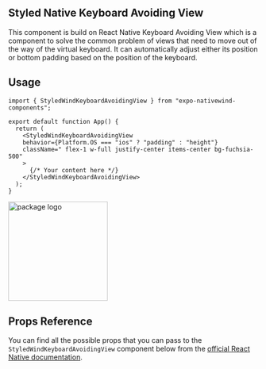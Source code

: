 ## Styled Native Keyboard Avoiding View

This component is build on React Native Keyboard Avoiding View which is a component to solve the common problem of views that need to move out of the way of the virtual keyboard. It can automatically adjust either its position or bottom padding based on the position of the keyboard.

## Usage

```tsx filename="App.tsx" showLineNumbers copy
import { StyledWindKeyboardAvoidingView } from "expo-nativewind-components";

export default function App() {
  return (
    <StyledWindKeyboardAvoidingView 
    behavior={Platform.OS === "ios" ? "padding" : "height"}
    className=" flex-1 w-full justify-center items-center bg-fuchsia-500"
    >
      {/* Your content here */}
    </StyledWindKeyboardAvoidingView>
  );
}
```

<div 
  style={{
    display: 'flex',
    flexDirection: 'column',
    justifyContent: 'center',
    alignItems: 'center',
  }}
  >
  <img src='https://raw.githubusercontent.com/hokagedemehin/expo-nativewind-components/main/docs/public/keyboard-avoiding-view-example.jpg' alt='package logo' width='200' />

</div>

## Props Reference

You can find all the possible props that you can pass to the `StyledWindKeyboardAvoidingView` component below from the [official React Native documentation](https://reactnative.dev/docs/keyboardavoidingview#props).